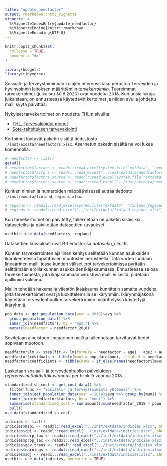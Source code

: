 ```yaml
---
title: "update_needfactor"
output: rmarkdown::html_vignette
vignette: >
  %\VignetteIndexEntry{update_needfactor}
  %\VignetteEngine{knitr::rmarkdown}
  %\VignetteEncoding{UTF-8}
---
```


```r
knitr::opts_chunk$set(
  collapse = TRUE,
  comment = "#>"
)
```

```r
library(budgetr)
library(tidyverse)
```

Sosiaali- ja terveystoiminnan kulujen referenssitaso perustuu Terveyden ja hyvinvoinnin laitoksen määrittämiin *tarvekertoimiin*. Tuoreimmat tarvekertoimet (julkaistu 30.6.2020) ovat vuodelta 2018. Kun uusia lukuja julkaistaan, on ennusteessa käytettävät kertoimet ja niiden avulla johdettu malli syytä päivittää.

Nykyiset tarvekertoimet on noudettu THL:n sivuilta:

- [THL, Tarvevakioidut menot](https://thl.fi/fi/web/sote-uudistus/talous-ja-politiikka/kustannukset-ja-vaikuttavuus/rahoitus/tarvevakioidut-menot)
- [Sote-rahoituksen tarvevakiointi](http://urn.fi/URN:ISBN:978-952-343-483-7)

Kertoimet löytyvät paketin sisältä tiedostosta `./inst/exdata/needfactors.xlsx`. Asennetun paketin sisältä ne voi lukea komennolla:

```r
# needfactor <- list()
getwd()
# needfactor$factors <- readxl::read_excel(system.file("extdata", "needfactors.xlsx", package = "budgetr"), sheet = "data")
# needfactor$factors <- readxl::read_excel("../inst/extdata/needfactors.xlsx", sheet = "data")
# needfactor$factors_source <- readxl::read_excel(system.file("extdata", "needfactors.xlsx", package = "budgetr"), sheet = "source")
# needfactor$factors_source <- readxl::read_excel("../inst/extdata/needfactors.xlsx", sheet = "source")
```

Kuntien nimien ja numeroiden mäppäämisessä auttaa tiedosto `./inst/exdata/finland_regions.xlsx`. 

```r
# regions <- readxl::read_excel(system.file("extdata", "finland_regions.xlsx", package = "budgetr"), sheet = "data")
# regions <- readxl::read_excel("../inst/extdata/finland_regions.xlsx", sheet = "data")
```

Kun tarvekertoimet on päivitetty, tallennetaan ne paketin sisäisiksi dataseteiksi ja päivitetään datasettien kuvaukset.
```r
usethis::use_data(needfactors, regions)
```

Datasettien kuvaukset ovat R-tiedostoissa *datasetin_nimi*.R.

Kuntien tarvekerrointen ajallinen kehitys selitetään kunnan asukkaiden ikärakenteessa tapahtuvien muutosten perusteella. Tätä varten luodaan lineaarinen malli, jossa kuntien väliset erot tarvekertoimissa pyritään selittämään eroilla kunnan asukkaiden ikäjakaumassa. Ennusteessa se osa tarvekertoimesta, jota ikäjakaumaan perustuva malli ei selitä, pidetään ajallisesti vakiona.

Mallin tehdään hakemalla väestön ikäjakauma kunnittain samalta vuodelta, jolta tarvekertoimet ovat ja luokittelemalla se ikäryhmiin. Ikäryhmäjakona käytetään terveydenhuollon tarvekertoimien määrittelyssä käytettyjä ikäryhmiä.

```r
pop_data <- get_population_data(year = 2018)$avg %>%
  group_population_data() %>%
  inner_join(needfactors, by = "muni") %>%
  mutate(needfactor = needfactor_2018)
```

Sovitetaan aineistoon lineaarinen malli ja tallennetaan tarvittavat tiedot sopivaan muotoon.

```r
needfactor$lm <- step(fit <- lm(formula = needfactor ~ age1 + age2 + age3 + age4 + age5 + age6 + age7 + age8 + age9 + age10, data = pop_data), trace = 0)
needfactor$residuals <- tibble(muni = pop_data$muni, residual = needfactor_lm$residuals)
needfactor$coefficients <- tibble(name = if_else(names(needfactor$lm$coefficients) == "(Intercept)", "const", names(needfactor$lm$coefficients)), value = needfactor$lm$coefficients)
```

Lasketaan sosiaali- ja terveydenhuollon palveluiden *referenssinettokäyttökustannus* per henkilö vuonna 2018.


```r
standardized_sh_cost <- get_cost_data() %>% 
  filter(func == "Sosiaali- ja terveystoiminta yhteensä") %>%
  inner_join(get_population_data(year = 2018)$avg %>% group_by(muni) %>% summarise(population = sum(population)), by = "muni") %>%
  inner_join(needfactor$factors, by = "muni") %>%
  summarise(standardized_cost = sum(amount)/sum(needfactor_2018 * population)) %>%
  pull()
use_data(standardized_sh_cost)
```

```r
indicies <- list()
indicies$mspi <- readxl::read_excel("../inst/extdata/indicies.xlsx", sheet = "mspi")
indicies$cpi <- readxl::read_excel("../inst/extdata/indicies.xlsx", sheet = "cpi")
indicies$corp_tax <- readxl::read_excel("../inst/extdata/indicies.xlsx", sheet = "corp_tax")
indicies$prop_tax <- readxl::read_excel("../inst/extdata/indicies.xlsx", sheet = "prop_tax")
indicies$gov_trans <- readxl::read_excel("../inst/extdata/indicies.xlsx", sheet = "gov_trans")
indicies$earnings <- readxl::read_excel("../inst/extdata/indicies.xlsx", sheet = "earnings")
indicies$adj <- readxl::read_excel("../inst/extdata/indicies.xlsx", sheet = "adj")
usethis::use_data(indicies, overwrite = TRUE)
```

